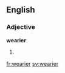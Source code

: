 ==English==

===Adjective===
'''wearier'''
# {{en-comparative of|weary}}

[[fr:wearier]]
[[sv:wearier]]